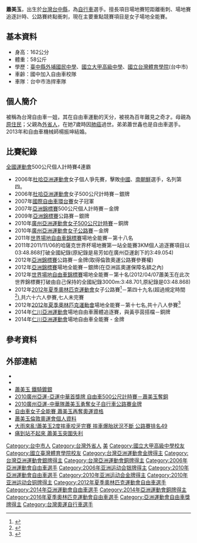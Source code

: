 {{Infobox 單車選手
| birth_name     = 蕭美玉
| image          = 2016 2017 UCI Track World Cup Apeldoorn 52.jpg
| caption  =2016蕭美玉在台灣全運會爭先賽資格賽
| date_of_birth    = {{Birth date and age|df=yes|1985|1|7}}
| place_of_birth   = {{TWN}}[[臺中縣|臺中縣]]
| height = 
| weight = 
| currentteam    =
| discipline     = 場地賽、公路賽
| role           = 騎士
| ridertype      =
| amateuryears   =
| amateurteams   =
| proyears = 
| proteams = 
| majorwins      = 
| medaltemplates =
{{MedalCountry|{{TPE}}}}
{{MedalSport|女子[[自行車|自行車]]}}
{{MedalCompetition|亞洲運動會}}
{{MedalSilver | [[2006年亞洲運動會|2006年 杜哈]] | [[2006年亞洲運動會自由車比賽|500公尺計時賽]]}}
{{MedalGold | [[2010年亞洲運動會|2010年 廣州]] | [[2010年亞洲運動會自行車比賽|公路個人賽]]}}
{{MedalBronze | [[2010年亞洲運動會|2010年 廣州]] | [[2010年亞洲運動會自行車比賽|500公尺計時賽]]}}
{{MedalGold | [[2014年亞洲運動會|2014年 仁川]] | [[2014年亞洲運動會自由車比賽|個人全能賽]] }}
{{MedalBronze | [[2014年亞洲運動會|2014年 仁川]] | [[2014年亞洲運動會自由車比賽|公路個人賽]] }}
{{MedalBronze | [[2014年亞洲運動會|2014年 仁川]] | [[2014年亞洲運動會自由車比賽|團體爭先賽]] }}
{{MedalBronze | [[2014年亞洲運動會|2014年 仁川]] | [[2014年亞洲運動會自由車比賽|團體追逐賽]] }}
{{MedalCompetition | [[亞洲單車錦標賽|亞洲單車錦標賽]]}}
{{MedalSilver | [[2009年亞洲單車錦標賽|2009年 登加龍]] |公路個人賽 }}
{{MedalSilver | [[2009年亞洲單車錦標賽|2009年 登加龍]] |團體爭先賽 }}
{{MedalBronze | [[2009年亞洲單車錦標賽|2009年 登加龍]] |全能賽 }}
{{MedalSilver | [[2010年亞洲單車錦標賽|2010年 夏爾迦]] |團體爭先賽 }}
{{MedalBronze | [[2010年亞洲單車錦標賽|2010年 夏爾迦]] |全能賽 }}
{{MedalBronze | [[2010年亞洲單車錦標賽|2010年 夏爾迦]] |團體追逐賽 }}
{{MedalGold | [[2011年亞洲單車錦標賽|2011年 呵叻]] |公路個人賽 }}
{{MedalGold | [[2012年亞洲單車錦標賽|2012年 吉隆坡]] |公路個人賽 }}
{{MedalSilver | [[2012年亞洲單車錦標賽|2012年 吉隆坡]] |全能賽 }}
{{MedalBronze | [[2012年亞洲單車錦標賽|2012年 吉隆坡]] |團體追逐賽 }}
}}
'''蕭美玉'''{{BD|1985年|1月7日||}}，出生於[[台灣|台灣]][[台中縣|台中縣]]，為[[自行車|自行車]]選手。擅長項目場地賽短距離衝刺、場地賽追逐計時、公路賽終點衝刺，現在主要重點競賽項目是女子場地全能賽。

== 基本資料 ==
*身高：162公分
*體重：58公斤
*學歷：[[臺中縣外埔國民中學|臺中縣外埔國民中學]]、[[國立大甲高級中學|國立大甲高級中學]]、[[國立台灣體育學院|國立台灣體育學院]](台中市)
*車齡：國中加入自由車校隊
*車隊：台中市浩捍車隊

==個人簡介==
被稱為台灣自由車一姐，其在自由車運動的天分，被視為百年難見之奇才。母親為[[台灣原住民|原住民]]；父親為[[台灣外省人|外省人]]，在她7歲時因[[肺癌|肺癌]]過世。弟弟蕭世鑫也是自由車選手。2013年和自由車機械師楊振坤結婚。

== 比賽紀錄 ==
[[全國運動會|全國運動會]]500公尺個人計時賽4連霸
*2006年[[杜哈|杜哈]][[2006年亞洲運動會|亞洲運動會]]女子個人爭先賽，擊敗[[中國|中國]]、[[南朝鮮|南朝鮮]]選手，名列第四。
*2006年[[杜哈|杜哈]][[2006年亞洲運動會|亞洲運動會]]女子500公尺計時賽－銀牌
*2007年[[國際自由車環台賽|國際自由車環台賽]]女子冠軍
*2007年[[亞洲錦標賽|亞洲錦標賽]]500公尺個人計時賽－金牌
*2009年[[亞洲錦標賽|亞洲錦標賽]]公路賽－銀牌
*2010年[[廣州|廣州]][[2010年亞洲運動會|亞洲運動會]][[2010年亞洲運動會自行車比賽#各項成績|女子500公尺計時賽]]－銅牌
*2010年[[廣州|廣州]][[2010年亞洲運動會|亞洲運動會]][[2010年亞洲運動會自行車比賽#各項成績|女子公路賽]]－金牌
*2011年[[世界場地自由車錦標賽|世界場地自由車錦標賽]]場地全能賽－第十八名
*2011年2011/11/06的哈薩克世界杯場地賽第一站全能賽3KM個人追逐賽項目以03:48.868打破全國紀錄(原紀錄是易芳如在廣州亞運創下的3:49.054)
*2012年[[亞洲錦標賽|亞洲錦標賽]]公路賽－金牌(取得倫敦奧運公路賽參賽權)
*2012年[[亞洲錦標賽|亞洲錦標賽]]場地全能賽－銀牌(在亞洲區奧運保障名額之內)
*2012年[[世界場地自由車錦標賽|世界場地自由車錦標賽]]場地全能賽－第十名(2012/04/07蕭美玉在此次世界錦標賽打破由自己保持的全國紀錄3000m:3:48.701,原紀錄是03:48.868)
*2012年[[2012年夏季奧林匹克運動會|2012年夏季奧林匹克運動會]]女子公路賽<ref>{{cite web|url=http://www.london2012.com/athlete/hsiao-mei-yu-1116786/|title=Mei Yu Hsiao|work=[[2012年夏季奧林匹克運動會|2012年夏季奧林匹克運動會]]|accessdate=21 September 2012|deadurl=yes|archiveurl=https://web.archive.org/web/20120730104025/http://www.london2012.com/athlete/hsiao-mei-yu-1116786/|archivedate=2012-07-30}}</ref>－第四十九名(超過規定時間<ref>{{cite web|url=http://www.london2012.com/cycling-road/event/women-road-race/index.html|title=Women's Road Race|work=[[2012年夏季奧林匹克運動會|2012年夏季奧林匹克運動會]]|accessdate=21 September 2012|deadurl=yes|archiveurl=https://web.archive.org/web/20120501191016/http://www.london2012.com/cycling-road/event/women-road-race/index.html|archivedate=2012-05-01}}</ref>),共六十六人參賽,七人未完賽
*2012年[[2012年夏季奧林匹克運動會|2012年夏季奧林匹克運動會]]場地全能賽－第十七名,共十八人參賽<ref>{{cite web|url=http://www.london2012.com/cycling-track/event/women-omnium/phase=ctw010100/index.html|title=Women's Omnium|work=[[2012年夏季奧林匹克運動會|2012年夏季奧林匹克運動會]]|accessdate=21 September 2012|archive-date=2013-04-04|archive-url=https://web.archive.org/web/20130404182307/http://www.london2012.com/cycling-track/event/women-omnium/phase=ctw010100/index.html|dead-url=no}}</ref>
*2014年[[仁川|仁川]][[2010年亞洲運動會|亞洲運動會]]場地自由車團體追逐賽，與黃亭茵搭檔－銅牌
*2014年[[仁川|仁川]][[2010年亞洲運動會|亞洲運動會]]場地自由車全能賽 - 金牌

==參考資料==
{{Reflist}}

==外部連結==
*{{IOC profile|id=mei-yu-hsiao}}
*{{cycling archives|33520}}
* [http://news.ltn.com.tw/news/sports/paper/106052 蕭美玉 鐵騎鍍銀]
* [http://www.youtube.com/watch?v=F-e_bJrTa0U&feature=fvwrel 2010廣州亞運-亞運中華首獎牌 自由車500公尺計時賽－蕭美玉奪銅]
* [http://www.youtube.com/watch?v=Bjr3oSSxvgQ 2010廣州亞運-中華隊蕭美玉勇奪女子自行車公路賽金牌] {{Wayback|url=http://www.youtube.com/watch?v=Bjr3oSSxvgQ |date=20101204090022 }}
* [http://www.udn.com/2012/4/9/NEWS/SPORTS/SPO6/7015030.shtml 自由車女子全能賽 蕭美玉再奪奧運資格]{{dead link|date=2018年4月|bot=InternetArchiveBot|fix-attempted=yes }}
* [https://web.archive.org/web/20120730104025/http://www.london2012.com/athlete/hsiao-mei-yu-1116786/ 蕭美玉倫敦奧運會個人資料]
* [http://www.ttv.com.tw/101/07/1010730/101073049262011.htm 大雨來亂!蕭美玉2度摔車咬牙完賽 摔車爆胎狀況不斷 公路賽排名49] {{Wayback|url=http://www.ttv.com.tw/101/07/1010730/101073049262011.htm |date=20120801121518 }}
* [https://web.archive.org/web/20120811042318/http://tw.news.yahoo.com/%E7%97%9B%E5%88%B0%E7%AB%99%E4%B8%8D%E8%B5%B7%E4%BE%86-%E8%95%AD%E7%BE%8E%E7%8E%89%E7%AA%81%E5%9C%8D%E5%A4%B1%E5%88%A9-204333825.html 痛到站不起來 蕭美玉突圍失利]

{{DEFAULTSORT:Xiao蕭}}

[[Category:台中市人|Category:台中市人]]
[[Category:台灣外省人|Category:台灣外省人]]
[[Category:蕭姓|美]]
[[Category:國立大甲高級中學校友|Category:國立大甲高級中學校友]]
[[Category:國立臺灣體育學院校友|Category:國立臺灣體育學院校友]]

[[Category:台灣亞洲運動會金牌得主|Category:台灣亞洲運動會金牌得主]]
[[Category:台灣亞洲運動會銀牌得主|Category:台灣亞洲運動會銀牌得主]]
[[Category:台灣亞洲運動會銅牌得主|Category:台灣亞洲運動會銅牌得主]]
[[Category:2006年亞洲運動會自由車選手|Category:2006年亞洲運動會自由車選手]]
[[Category:2006年亚洲运动会银牌得主|Category:2006年亚洲运动会银牌得主]]
[[Category:2010年亞洲運動會自由車選手|Category:2010年亞洲運動會自由車選手]]
[[Category:2010年亚洲运动会金牌得主|Category:2010年亚洲运动会金牌得主]]
[[Category:2010年亚洲运动会铜牌得主|Category:2010年亚洲运动会铜牌得主]]
[[Category:2012年夏季奧林匹克運動會自由車選手|Category:2012年夏季奧林匹克運動會自由車選手]]
[[Category:2014年亞洲運動會自由車選手|Category:2014年亞洲運動會自由車選手]]
[[Category:2014年亞洲運動會銅牌得主|Category:2014年亞洲運動會銅牌得主]]
[[Category:2016年夏季奧林匹克運動會自由車選手|Category:2016年夏季奧林匹克運動會自由車選手]]
[[Category:亞洲運動會自由車獎牌得主|Category:亞洲運動會自由車獎牌得主]]
[[Category:台灣奧運自行車選手|Category:台灣奧運自行車選手]]